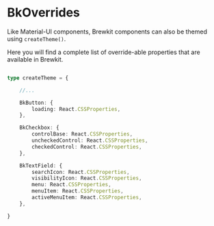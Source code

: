 

<Meta title="Documentation/BkOverrides" />


# BkOverrides

Like Material-UI components, Brewkit components can also be themed using `createTheme()`.

Here you will find a complete list of override-able properties that are available in Brewkit.

```typescript

type createTheme = {

    //...

    BkButton: {
        loading: React.CSSProperties,
    },

    BkCheckbox: {
        controlBase: React.CSSProperties,
        uncheckedControl: React.CSSProperties,
        checkedControl: React.CSSProperties,
    },

    BkTextField: {
        searchIcon: React.CSSProperties,
        visibilityIcon: React.CSSProperties,
        menu: React.CSSProperties,
        menuItem: React.CSSProperties,
        activeMenuItem: React.CSSProperties,
    },

}

```
